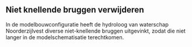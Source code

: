 ## Niet knellende bruggen verwijderen

In de modelbouwconfiguratie heeft de hydroloog van waterschap Noorderzijlvest diverse niet-knellende bruggen uitgevinkt, zodat die niet langer in de modelschematisatie terechtkomen. 








